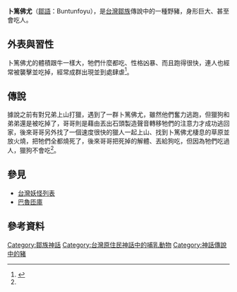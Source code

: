 '''卜篤佛尤'''（[[鄒語|鄒語]]：Buntunfoyu），是[[台灣|台灣]][[鄒族|鄒族]]傳說中的一種野豬，身形巨大、甚至會吃人。
==外表與習性==
卜篤佛尤的體積跟牛一樣大，牠們什麼都吃、性格凶暴、而且跑得很快，連人也經常被襲擊並吃掉，經常成群出現並到處肆虐<ref name="被遺忘的聖域">{{cite book |author=浦忠成（巴蘇亞.博伊哲努） |title=《被遺忘的聖域：原住民神話、歷史與文學的追溯》 |publisher=五南文化 |year=2012 |isbn=9789571145709 }}</ref>。
==傳說==
據說之前有對兄弟上山打獵，遇到了一群卜篤佛尤，雖然他們奮力逃跑，但獵狗和弟弟還是被吃掉了，哥哥則是藉由丟出石頭製造聲音轉移牠們的注意力才成功逃回家，後來哥哥另外找了一個速度很快的獵人一起上山、找到卜篤佛尤棲息的草原並放火燒，把牠們全都燒死了，後來哥哥把死掉的解體、丟給狗吃，但因為牠們吃過人，獵狗不會吃<ref name="被遺忘的聖域"/>。
==參見==
*[[台灣妖怪列表|台灣妖怪列表]]
*[[地牛|巴魯匝庫]]
==參考資料==
{{reflist}}

[[Category:鄒族神話|Category:鄒族神話]]
[[Category:台灣原住民神話中的哺乳動物|Category:台灣原住民神話中的哺乳動物]]
[[Category:神話傳說中的豬|Category:神話傳說中的豬]]
{{Myth-stub}}
